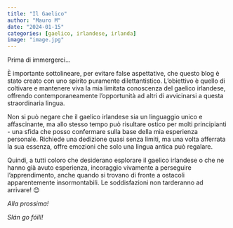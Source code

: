 ```yaml
---
title: "Il Gaelico"
author: "Mauro M"
date: "2024-01-15"
categories: [gaelico, irlandese, irlanda]
image: "image.jpg"
---
```


Prima di immergerci...

È importante sottolineare, per evitare false aspettative, che questo blog è stato creato con uno spirito puramente dilettantistico. L'obiettivo è quello di coltivare e mantenere viva la mia limitata conoscenza del gaelico irlandese, offrendo contemporaneamente l'opportunità ad altri di avvicinarsi a questa straordinaria lingua. 

Non si può negare che il gaelico irlandese sia un linguaggio unico e affascinante, ma allo stesso tempo può risultare ostico per molti principianti - una sfida che posso confermare sulla base della mia esperienza personale. Richiede una dedizione quasi senza limiti, ma una volta afferrata la sua essenza, offre emozioni che solo una lingua antica può regalare.

Quindi, a tutti coloro che desiderano esplorare il gaelico irlandese o che ne hanno già avuto esperienza, incoraggio vivamente a perseguire l'apprendimento, anche quando si trovano di fronte a ostacoli apparentemente insormontabili. Le soddisfazioni non tarderanno ad arrivare! 😊

*Alla prossima!*

*Slán go fóill!*

